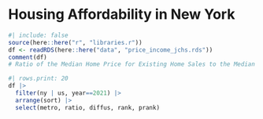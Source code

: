 # Housing Affordability in New York

```r
#| include: false
source(here::here("r", "libraries.r"))
df <- readRDS(here::here("data", "price_income_jchs.rds"))
comment(df)
# Ratio of the Median Home Price for Existing Home Sales to the Median Household Income

```


```r
#| rows.print: 20
df |> 
  filter(ny | us, year==2021) |> 
  arrange(sort) |> 
  select(metro, ratio, diffus, rank, prank)

```


